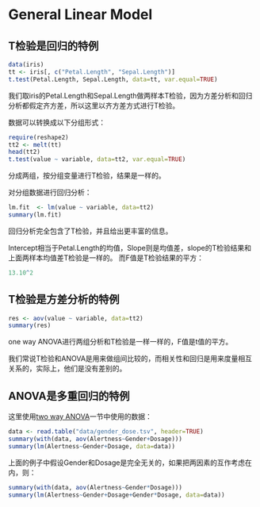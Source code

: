 
# General Linear Model

## T检验是回归的特例
```r
data(iris)
tt <- iris[, c("Petal.Length", "Sepal.Length")]
t.test(Petal.Length, Sepal.Length, data=tt, var.equal=TRUE)
```
我们取iris的Petal.Length和Sepal.Length做两样本T检验，因为方差分析和回归分析都假定齐方差，所以这里以齐方差方式进行T检验。

数据可以转换成以下分组形式：
```r
require(reshape2)
tt2 <- melt(tt)
head(tt2)
t.test(value ~ variable, data=tt2, var.equal=TRUE)
```
分成两组，按分组变量进行T检验，结果是一样的。

对分组数据进行回归分析：
```r
lm.fit  <- lm(value ~ variable, data=tt2)
summary(lm.fit)
```
回归分析完全包含了T检验，并且给出更丰富的信息。

Intercept相当于Petal.Length的均值，Slope则是均值差，slope的T检验结果和上面两样本均值差T检验是一样的。
而F值是T检验结果的平方：
```r
13.10^2
```

## T检验是方差分析的特例
```r
res <- aov(value ~ variable, data=tt2)
summary(res)
```
one way ANOVA进行两组分析和T检验是一样一样的，F值是t值的平方。

我们常说T检验和ANOVA是用来做组间比较的，而相关性和回归是用来度量相互关系的，实际上，他们是没有差别的。


## ANOVA是多重回归的特例
这里使用[two way ANOVA](two_way_anova.html)一节中使用的数据：
```r
data <- read.table("data/gender_dose.tsv", header=TRUE)
summary(with(data, aov(Alertness~Gender+Dosage)))
summary(lm(Alertness~Gender+Dosage, data=data))
```
上面的例子中假设Gender和Dosage是完全无关的，如果把两因素的互作考虑在内，则：
```r
summary(with(data, aov(Alertness~Gender*Dosage)))
summary(lm(Alertness~Gender+Dosage+Gender*Dosage, data=data))
```